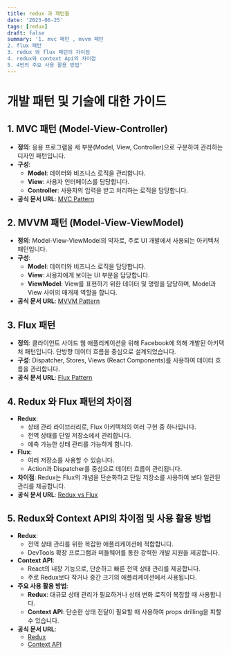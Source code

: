 ```yaml
---
title: redux 과 패턴들
date: '2023-06-25'
tags: [redux]
draft: false
summary: '1. mvc 패턴 , mvvm 패턴
2. flux 패턴
3. redux 와 flux 패턴의 차이점
4. redux와 context Api의 차이점
5. 4번의 주요 사용 활용 방법'
---
```



# 개발 패턴 및 기술에 대한 가이드

## 1. MVC 패턴 (Model-View-Controller)
- **정의**: 응용 프로그램을 세 부분(Model, View, Controller)으로 구분하여 관리하는 디자인 패턴입니다.
- **구성**:
  - **Model**: 데이터와 비즈니스 로직을 관리합니다.
  - **View**: 사용자 인터페이스를 담당합니다.
  - **Controller**: 사용자의 입력을 받고 처리하는 로직을 담당합니다.
- **공식 문서 URL**: [MVC Pattern](https://en.wikipedia.org/wiki/Model%E2%80%93view%E2%80%93controller)

## 2. MVVM 패턴 (Model-View-ViewModel)
- **정의**: Model-View-ViewModel의 약자로, 주로 UI 개발에서 사용되는 아키텍처 패턴입니다.
- **구성**:
  - **Model**: 데이터와 비즈니스 로직을 담당합니다.
  - **View**: 사용자에게 보이는 UI 부분을 담당합니다.
  - **ViewModel**: View를 표현하기 위한 데이터 및 명령을 담당하며, Model과 View 사이의 매개체 역할을 합니다.
- **공식 문서 URL**: [MVVM Pattern](https://en.wikipedia.org/wiki/Model%E2%80%93view%E2%80%93viewmodel)

## 3. Flux 패턴
- **정의**: 클라이언트 사이드 웹 애플리케이션을 위해 Facebook에 의해 개발된 아키텍처 패턴입니다. 단방향 데이터 흐름을 중심으로 설계되었습니다.
- **구성**: Dispatcher, Stores, Views (React Components)를 사용하여 데이터 흐름을 관리합니다.
- **공식 문서 URL**: [Flux Pattern](https://facebook.github.io/flux/)

## 4. Redux 와 Flux 패턴의 차이점
- **Redux**:
  - 상태 관리 라이브러리로, Flux 아키텍처의 여러 구현 중 하나입니다.
  - 전역 상태를 단일 저장소에서 관리합니다.
  - 예측 가능한 상태 관리를 가능하게 합니다.
- **Flux**:
  - 여러 저장소를 사용할 수 있습니다.
  - Action과 Dispatcher를 중심으로 데이터 흐름이 관리됩니다.
- **차이점**: Redux는 Flux의 개념을 단순화하고 단일 저장소를 사용하여 보다 일관된 관리를 제공합니다.
- **공식 문서 URL**: [Redux vs Flux](https://redux.js.org/faq/general#how-is-redux-different-from-flux)

## 5. Redux와 Context API의 차이점 및 사용 활용 방법
- **Redux**:
  - 전역 상태 관리를 위한 복잡한 애플리케이션에 적합합니다.
  - DevTools 확장 프로그램과 미들웨어를 통한 강력한 개발 지원을 제공합니다.
- **Context API**:
  - React의 내장 기능으로, 단순하고 빠른 전역 상태 관리를 제공합니다.
  - 주로 Redux보다 작거나 중간 크기의 애플리케이션에서 사용됩니다.
- **주요 사용 활용 방법**:
  - **Redux**: 대규모 상태 관리가 필요하거나 상태 변화 로직이 복잡할 때 사용합니다.
  - **Context API**: 단순한 상태 전달이 필요할 때 사용하여 props drilling을 피할 수 있습니다.
- **공식 문서 URL**:
  - [Redux](https://redux.js.org/)
  - [Context API](https://reactjs.org/docs/context.html)

